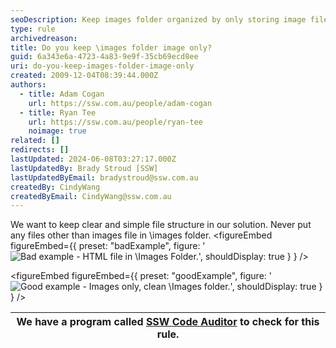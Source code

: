 ```yaml
---
seoDescription: Keep images folder organized by only storing image files, avoiding unnecessary clutter.
type: rule
archivedreason:
title: Do you keep \images folder image only?
guid: 6a343e6a-4723-4a83-9e9f-35cb69ecd8ee
uri: do-you-keep-images-folder-image-only
created: 2009-12-04T08:39:44.000Z
authors:
  - title: Adam Cogan
    url: https://ssw.com.au/people/adam-cogan
  - title: Ryan Tee
    url: https://ssw.com.au/people/ryan-tee
    noimage: true
related: []
redirects: []
lastUpdated: 2024-06-08T03:27:17.000Z
lastUpdatedBy: Brady Stroud [SSW]
lastUpdatedByEmail: bradystroud@ssw.com.au
createdBy: CindyWang
createdByEmail: CindyWang@ssw.com.au
---
```


We want to keep clear and simple file structure in our solution. Never put any files other than images file in \images folder.
<figureEmbed figureEmbed={{
  preset: "badExample",
  figure: '![Bad example - HTML file in \Images Folder.](/uploads/rules/do-you-keep-images-folder-image-only/OnlyImageBad.gif)',
  shouldDisplay: true
} } />


<figureEmbed figureEmbed={{
  preset: "goodExample",
  figure: '![Good example - Images only, clean \Images folder.](/uploads/rules/do-you-keep-images-folder-image-only/OnlyImageGood.gif)',
  shouldDisplay: true
} } />


| We have a program called [SSW Code Auditor](http://www.ssw.com.au/ssw/CodeAuditor/Default.aspx) to check for this rule. |
| ----------------------------------------------------------------------------------------------------------------------- |
